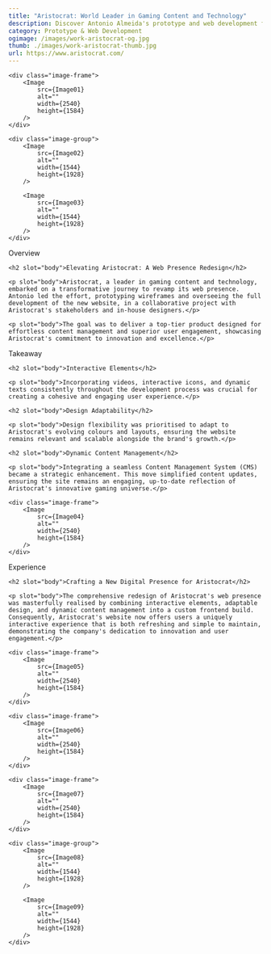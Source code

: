 ```yaml
---
title: "Aristocrat: World Leader in Gaming Content and Technology"
description: Discover Antonio Almeida's prototype and web development for Aristocrat
category: Prototype & Web Development
ogimage: /images/work-aristocrat-og.jpg
thumb: ./images/work-aristocrat-thumb.jpg
url: https://www.aristocrat.com/
---
```



<div class="wrapper image-wrapper">

    <div class="image-frame">
        <Image  
            src={Image01}
            alt="" 
            width={2540}
            height={1584}
        />
    </div>

    <div class="image-group">
        <Image 
            src={Image02}
            alt="" 
            width={1544}
            height={1928}
        />

        <Image 
            src={Image03}
            alt="" 
            width={1544}
            height={1928}
        />
    </div>
</div>

<Hgroup sectionId="overview">			
    <p slot="section">Overview</p>
    
    <h2 slot="body">Elevating Aristocrat: A Web Presence Redesign</h2>			
    
    <p slot="body">Aristocrat, a leader in gaming content and technology, embarked on a transformative journey to revamp its web presence. Antonio led the effort, prototyping wireframes and overseeing the full development of the new website, in a collaborative project with Aristocrat's stakeholders and in-house designers.</p>
    
    <p slot="body">The goal was to deliver a top-tier product designed for effortless content management and superior user engagement, showcasing Aristocrat's commitment to innovation and excellence.</p>
</Hgroup>

<ImageParallax 
    imageUrl="/images/work-aristocrat-parallax.jpg" 
/>  

<Hgroup sectionId="takeaways">			
    <p slot="section">Takeaway</p>
    
    <h2 slot="body">Interactive Elements</h2>
    
    <p slot="body">Incorporating videos, interactive icons, and dynamic texts consistently throughout the development process was crucial for creating a cohesive and engaging user experience.</p>
    
    <h2 slot="body">Design Adaptability</h2>
    
    <p slot="body">Design flexibility was prioritised to adapt to Aristocrat's evolving colours and layouts, ensuring the website remains relevant and scalable alongside the brand's growth.</p>
    
    <h2 slot="body">Dynamic Content Management</h2>
    
    <p slot="body">Integrating a seamless Content Management System (CMS) became a strategic enhancement. This move simplified content updates, ensuring the site remains an engaging, up-to-date reflection of Aristocrat's innovative gaming universe.</p>
</Hgroup> 

<div class="wrapper image-wrapper">

    <div class="image-frame">
        <Image  
            src={Image04}
            alt="" 
            width={2540}
            height={1584}
        />
    </div>
    
</div>

<Hgroup sectionId="experience">			
    <p slot="section">Experience</p>
    
    <h2 slot="body">Crafting a New Digital Presence for Aristocrat</h2>

    <p slot="body">The comprehensive redesign of Aristocrat's web presence was masterfully realised by combining interactive elements, adaptable design, and dynamic content management into a custom frontend build. Consequently, Aristocrat's website now offers users a uniquely interactive experience that is both refreshing and simple to maintain, demonstrating the company's dedication to innovation and user engagement.</p>
</Hgroup> 

<div class="wrapper image-wrapper">

    <div class="image-frame">
        <Image  
            src={Image05}
            alt="" 
            width={2540}
            height={1584}
        />
    </div>

    <div class="image-frame">
        <Image  
            src={Image06}
            alt="" 
            width={2540}
            height={1584}
        />
    </div>

    <div class="image-frame">
        <Image  
            src={Image07}
            alt="" 
            width={2540}
            height={1584}
        />
    </div>

    <div class="image-group">
        <Image 
            src={Image08}
            alt="" 
            width={1544}
            height={1928}
        />

        <Image 
            src={Image09}
            alt="" 
            width={1544}
            height={1928}
        />
    </div>
</div>